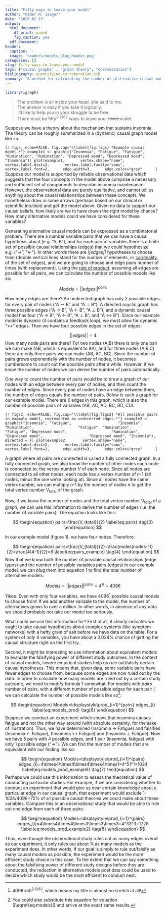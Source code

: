```yaml
---
title: "Fifty ways to leave your model"
author: "Peder M. Isager"
date: '2020-02-15'
output:
  html_document: 
    df_print: paged
    fig_caption: yes
  pdf_document: 
header:
  caption: ''
  image: 'headers/models_blog_header.png'
categories: []
slug: fifty-ways-to-leave-your-model
tags: ["causal graphs" , "graph theory", "corroboration"]
bibliography: quantifying-corroboration.bib
summary: "A method for calculating the number of alternative causal models, given a number of variables/nodes."
---
```


```r
library(igraph)
```


>The problem is all inside your head, she said to me.<br/> The answer is easy if you take it logically.<br/> I'd like to help you in your struggle to be free.<br/> There must be fifty<sup>2.2162</sup> ways to leave your ~~lover~~model.

Suppose we have a theory about the mechanism that sustains insomnia. The theory can be roughly summarized in a (dynamic) causal graph model like so: 

```{r figs, echo=FALSE, fig.cap="\\label{fig:figs} *Example causal model.*"}
example1 <- graph(c("Insomnia", "Fatigue", "Fatigue", "Rumination", "Rumination", "Depressed mood", "Depressed mood", "Insomnia"))
plot(example1, 
     vertex.shape="none", 
     vertex.label.dist=2, 
     vertex.label.family="sans", 
     vertex.label.font=2,
     edge.width=3,
     edge.color="grey"
     )
```
Suppose our model is supported by reliable observational data which suggests that the four concepts in the model above comprise a necessary and sufficient set of components to describe insomnia maintenance. However, the observational data are purely qualitative, and cannot tell us anything about the causal relationships between these concepts. We nonetheless draw in some arrows (perhaps based on our clinical or scientific intuition) and get the model above. Given no data to support our causal beliefs, how likely are we to have drawn the right model by chance? How many alternative models could we have considered for these variables?

Generating alternative causal models can be expressed as a combinatorial problem. There are a number variable pairs that we can have a causal hypothesis about (e.g. “A, B”), and for each pair of variables there is a finite set of possible causal relationships (edges) that we could hypothesize e.g. (“→”, “←”). In other words there are *||edges||* hypotheses to choose from (double vertical lines stand for the number of elements, or [cardinality](https://simple.wikipedia.org/wiki/Cardinality), of the set of edges), and we are going to choose and edge *pairs* number of times (with replacement). Using the [rule of product](https://en.wikipedia.org/wiki/Rule_of_product), assuming all edges are possible for all pairs, we can calculate the number of possible models like so:

$$
\begin{equation}
Models=||edges||^{pairs}
\label{eq:models}
\tag{1}
\end{equation}
$$

How many edges are there? An undirected graph has only 2 possible edges for every pair of nodes (“A ー B” and “A ⊥ B”). A directed acyclic graph has three possible edges (“A → B”, “A ← B”, “A ⊥ B”), and a dynamic causal model has four (“A → B”, “A ← B”, “A ⊥ B”, and “A ↔ B”). Since our example model is dynamic (it contains a feedback loop), we must allow for dynamic “↔” edges. Then we have four possible edges in the set of edges:

$$
\begin{equation}
||edges||=4
\label{eq:edges}
\tag{2}
\end{equation}
$$
How many node pairs are there? For two nodes (A,B) there is only one pair we can make (AB, which is equivalent to BA), and for three nodes (A,B,C) there are only three pairs we can make (AB, AC, BC). Since the number of pairs grows exponentially with the number of nodes, it becomes cumbersome to count out the possible pairs after a while. However, if we know the number of nodes we can derive the number of pairs automatically. 

One way to count the number of pairs would be to draw a graph of our nodes with an edge between every pair of nodes, and then count the number of edges. Since every pair of nodes have an edge between them, the number of edges equals the number of pairs. Below is such a graph for our example model. There are 6 edges in this graph, which is also the number of possible pairs of variables (AB, AC, AD, BC, BD, CD). 

```{r figs2, echo=FALSE, fig.cap="\\label{fig:figs2} *All possible pairs in example model, represented as undirected edges.*"}
example2 <- graph(c("Insomnia", "Fatigue", 
                   "Insomnia", "Rumination",
                   "Fatigue", "Rumination", 
                   "Fatigue", "Depressed mood",
                   "Rumination", "Depressed mood", 
                   "Depressed mood", "Insomnia"), directed = F)
plot(example2, 
     vertex.shape="none", 
     vertex.label.dist=2, 
     vertex.label.family="sans", 
     vertex.label.font=2,
     edge.width=3,
     edge.color="grey"
     )
```

A graph where all pairs are connected is called a fully connected graph. In a fully connected graph, we also know the number of other nodes each node is connected to; the vertex number *V* of each node. Since all nodes are connected to all other nodes, each node has a vertex number of *n*-1 (all nodes, minus the one we’re looking at). Since all nodes have the same vertex number, we can multiply *n*-1 by the number of nodes *n* to get the total vertex number V<sub>total</sub> of the graph. 

Now, if we know the number of nodes and the total vertex number V<sub>total</sub> of a graph, we can use this information to derive the number of edges (i.e. the number of variable pairs). The equation looks like this: 

$$
\begin{equation}
pairs=\frac{V_{total}}{2}
\label{eq:pairs}
\tag{3}
\end{equation}
$$

In our example model (figure 1), we have four nodes. Therefore:

$$
\begin{equation}
pairs=\frac{V_{total}}{2}=\frac{nodes(nodes-1)}{2}=\frac{4(4-1)}{2}=6
\label{eq:pairs_example}
\tag{4}
\end{equation}
$$
Now that we know both the number of possible causal relationships (edge types) and the number of possible variables pairs (edges) in our example model, we can plug them into equation 1 to find the total number of alternative models: 

$$
\begin{equation}
Models=||edges||^{pairs}=4^6=4096
\label{eq:models_example}
\tag{5}
\end{equation}
$$

Yikes. Even with only four variables, we have 4096^[4096≈50<sup>2.1262</sup>, which means my title is almost no stretch at all!] possible causal models to choose from! If we add another variable to the model, the number of alternatives grows to over a million. In other words, in absence of any data we should probably not take our model too seriously.

What could we use this information for? First of all, it clearly indicates we ought to take causal hypotheses about complex systems (like symptom networks) with a hefty grain of salt before we have data on the table. For a system of only 4 variables, you have about a 0.024% chance of getting the causal structure right on the first try. 

Second, it might be interesting to use information about equivalent models to evaluate the falsifying power of different study outcomes. In the context of causal models, severe empirical studies help us rule out/falsify certain causal hypotheses. This means that, given data, some variable pairs have fewer edges to choose from, because some edges are now ruled out by the data. In order to calculate how many models are ruled out by a certain study outcome, we need to modify formula 1 somewhat. For models with *pairs* number of pairs, with a different number of possible edges for each pair *i*, we can calculate the number of possible models like so^[You could also substitute this equation for equation $\eqref{eq:models}$ and arrive at the exact same results.]:

$$
\begin{equation}
Models=\displaystyle\prod_{i=1}^{pairs} edges_{i}
\label{eq:models_prod}
\tag{6}
\end{equation}
$$
Suppose we conduct an experiment which shows that insomnia causes fatigue and not the other way around (with absolute certainty, for the sake of illustration). Thus, we have determined (Insomnia → Fatigue) and falsified (Insomnia ← Fatigue), (Insomnia ↔ Fatigue) and (Insomnia ⊥ Fatigue). Now we have 5 pairs with 4 possible edges, and 1 pair (insomnia, fatigue) with only 1 possible edge (“→”). We can find the number of models that are equivalent with our finding like so: 

$$
\begin{equation}
Models=\displaystyle\prod_{i=1}^{pairs} edges_{i}=4\times4\times4\times4\times4\times1=4^51^1=1024
\label{eq:models_prod_example1}
\tag{7}
\end{equation}
$$
Perhaps we could use this information to assess the theoretical value of conducting particular studies. For example, if we are considering whether to conduct an experiment that would give us near certain knowledge about a particular edge in our causal graph, that experiment would exclude 1-1024/4096=75% of all possible causal theories we could make about these variables. Compare this to an observational study that would be able to rule out one edge from each of three pairs: 

$$
\begin{equation}
Models=\displaystyle\prod_{i=1}^{pairs} edges_{i}=4\times4\times4\times3\times3\times3=4^33^3=1728
\label{eq:models_prod_example2}
\tag{8}
\end{equation}
$$

Thus, even though the observational study rules out as many edges overall as our experiment, it only rules out about ¾ as many models as the experiment does. In other words, if our goal is simply to rule out/falsify as many causal models as possible, the experiment would be the more efficient study choice in this case. To the extent that we can say something about the falsifying power of different study designs before they are conducted, the reduction in alternative models post data could be used to decide which study would be the most efficient to conduct next. 